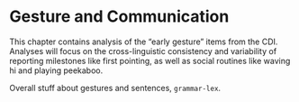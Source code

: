 # Gesture and Communication {#gestures}

This chapter contains analysis of the “early gesture” items from the CDI. Analyses will focus on the cross-linguistic consistency and variability of reporting milestones like first pointing, as well as social routines like waving hi and playing peekaboo.

Overall stuff about gestures and sentences, `grammar-lex`.

